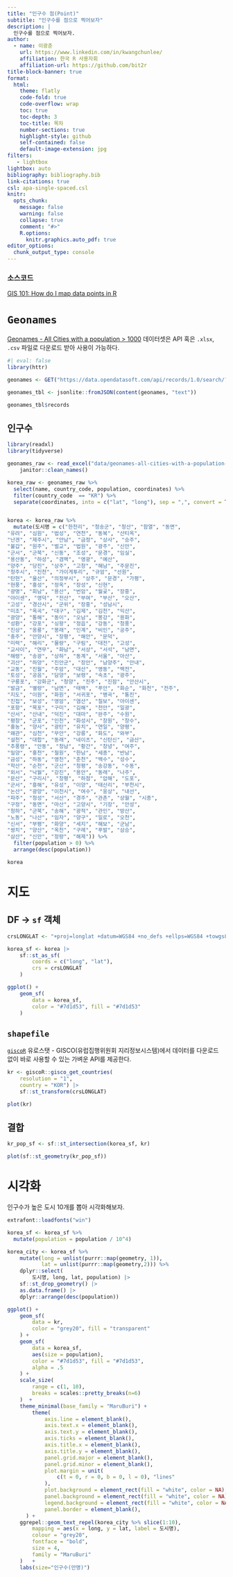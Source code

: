 ```yaml
---
title: "인구수 점(Point)"
subtitle: "인구수를 점으로 찍어보자"
description: |
  인구수를 점으로 찍어보자.
author:
  - name: 이광춘
    url: https://www.linkedin.com/in/kwangchunlee/
    affiliation: 한국 R 사용자회
    affiliation-url: https://github.com/bit2r
title-block-banner: true
format:
  html:
    theme: flatly
    code-fold: true
    code-overflow: wrap
    toc: true
    toc-depth: 3
    toc-title: 목차
    number-sections: true
    highlight-style: github    
    self-contained: false
    default-image-extension: jpg
filters:
   - lightbox
lightbox: auto
bibliography: bibliography.bib
link-citations: true
csl: apa-single-spaced.csl
knitr:
  opts_chunk: 
    message: false
    warning: false
    collapse: true
    comment: "#>" 
    R.options:
      knitr.graphics.auto_pdf: true
editor_options: 
  chunk_output_type: console
---
```


:::{.callout-tip}
### 소스코드

[GIS 101: How do I map data points in R](https://github.com/milos-agathon/how-do-I-map-data-points-in-r)
:::

# `Geonames`

[Geonames - All Cities with a population > 1000](https://data.opendatasoft.com/explore/dataset/geonames-all-cities-with-a-population-1000%40public) 데이터셋은 API 혹은 `.xlsx`, `.csv` 파일로 다운로드 받아 사용이 가능하다.

```r
#| eval: false
library(httr)

geonames <- GET("https://data.opendatasoft.com/api/records/1.0/search/?dataset=geonames-all-cities-with-a-population-1000%40public&q=&sort=name&facet=feature_code&facet=cou_name_en&facet=timezone&timezone=Asia%2FSeoul")

geonames_tbl <- jsonlite::fromJSON(content(geonames, "text")) 

geonames_tbl$records 
```

## 인구수

```r
library(readxl)
library(tidyverse)

geonames_raw <- read_excel("data/geonames-all-cities-with-a-population-1000@public.xlsx") %>% 
    janitor::clean_names()

korea_raw <- geonames_raw %>% 
  select(name, country_code, population, coordinates) %>% 
  filter(country_code  == "KR") %>% 
  separate(coordinates, into = c("lat", "long"), sep = ",", convert = TRUE)


korea <- korea_raw %>% 
  mutate(도시명 = c("한천리", "청송군", "청산", "함열", "동면",
"유려", "심원", "법성", "연천", "동복", "산티옥",
"난겐", "제주시", "안남", "금정", "상사", "승주",
"불갑", "원주", "벌교", "법원", "광주", "신안",
"군서", "군북", "신동", "조성", "문경", "임실",
"용산동", "하성", "겸백", "영광", "예산",
"양주", "당진", "상주", "고창", "해남", "주문진",
"청주시", "진천", "가이게투리", "규암", "선원",
"탄현", "울산", "의정부시", "상주", "문경", "가평",
"현풍", "홍성", "정옥", "장성", "신현",
"광명", "회남", "용산", "번암", "월곶", "장흥",
"아이센", "영덕", "전산", "부여", "부산", "오산",
"고성", "경산시", "군위", "장흥", "성남시",
"미조", "옥곡", "대구", "김제", "김천", "익산",
"광양", "통해", "동이", "오남", "봉강", "용화",
"성환", "강포", "싱왕", "정읍", "강동", "청풍",
"진상", "옹룡", "봉래", "인계", "비인", "공주",
"충주", "안양시", "장평", "해안", "문덕",
"미력", "해리", "물량", "구림", "대전", "고성",
"교사이", "연무", "화남", "서상", "서석", "남면",
"해령", "송광", "상하", "동계", "서울", "아산",
"괴산", "하양", "진안군", "장안", "남양주", "안내",
"교동", "진월", "주암", "대산", "영동", "백전",
"토성", "공음", "담양", "보령", "속초", "광주",
"구룡포", "강화군", "청양", "진주", "진잠", "안산시",
"발금", "별량", "남면", "태백", "푸안", "화순", "화천", "전주",
"지도", "이원", "화원", "서귀포", "병곡", "통진",
"진접", "보성", "영암", "염산", "칠보", "아이센",
"포항", "목포", "구미", "김해", "천안", "일광",
"산서", "산내", "덕진", "대마", "완주", "수원",
"평창", "군포", "인천", "화성시", "창원", "창수",
"홍농", "양사", "광탄", "유치", "연일", "양평",
"왜관", "심천", "무안", "강릉", "화도", "와부",
"설천", "대합", "동래", "네이츠", "신탄신", "금산",
"추풍령", "안동", "청남", "황간", "창녕", "여주",
"밀양", "홍천", "철원", "한남", "세종", "반남",
"금성", "하동", "영천", "춘천", "백수", "성수",
"학산", "순천", "군산", "청평", "송강동", "수동",
"외서", "낙월", "강진", "용안", "동래", "나주",
"문산", "구리시", "창평", "하점", "압해", "도포",
"군서", "흥해", "유성", "이양", "태산리", "부천시",
"논산", "광양", "이천시", "여수", "웅상", "내선",
"파주", "청성", "서산", "경주", "관촌", "상월", "시종",
"구정", "동면", "마산", "고양시", "기장", "안성",
"청하", "군북", "송해", "광적", "관인", "방산",
"노동", "나산", "임자", "양구", "일로", "오천",
"신서", "부평", "화양", "세지", "해보", "군남",
"쌍치", "양산", "옥천", "구례", "푸발", "삼승",
"삼산", "신안", "정량", "해제")) %>% 
  filter(population > 0) %>% 
  arrange(desc(population))

korea

```

# 지도

## DF &rarr; `sf` 객체

```r
crsLONGLAT <- "+proj=longlat +datum=WGS84 +no_defs +ellps=WGS84 +towgs84=0,0,0"

korea_sf <- korea |>
    sf::st_as_sf(
        coords = c("long", "lat"),
        crs = crsLONGLAT
    )

ggplot() +
    geom_sf(
        data = korea_sf,
        color = "#7d1d53", fill = "#7d1d53"
    )

```


## `shapefile`

[`giscoR`](https://ropengov.github.io/giscoR/) 유로스탯 - GISCO(유럽집행위원회 지리정보시스템)에서 데이터를 다운로드 없이 바로 사용할 수 있는 가벼운 API를 제공한다.

```r
kr <- giscoR::gisco_get_countries(
    resolution = "1",
    country = "KOR") |>
    sf::st_transform(crsLONGLAT)

plot(kr)
```

## 결합

```r
kr_pop_sf <- sf::st_intersection(korea_sf, kr)

plot(sf::st_geometry(kr_pop_sf))
```

# 시각화

인구수가 높은 도시 10개를 뽑아 시각화해보자.

```r
extrafont::loadfonts("win")

korea_sf <- korea_sf %>% 
  mutate(population = population / 10^4)

korea_city <- korea_sf %>% 
    mutate(long = unlist(purrr::map(geometry, 1)),
           lat = unlist(purrr::map(geometry,2))) %>% 
    dplyr::select(
        도시명, long, lat, population) |>
    sf::st_drop_geometry() |>
    as.data.frame() |>
    dplyr::arrange(desc(population))  

ggplot() +
    geom_sf(
        data = kr,
        color = "grey20", fill = "transparent"
    ) +
    geom_sf(
        data = korea_sf,
        aes(size = population),
        color = "#7d1d53", fill = "#7d1d53",
        alpha = .5
    ) +
    scale_size(
        range = c(1, 10),
        breaks = scales::pretty_breaks(n=6)
    )  +
    theme_minimal(base_family = "MaruBuri") +
        theme(
            axis.line = element_blank(),
            axis.text.x = element_blank(),
            axis.text.y = element_blank(),
            axis.ticks = element_blank(),
            axis.title.x = element_blank(),
            axis.title.y = element_blank(),
            panel.grid.major = element_blank(),
            panel.grid.minor = element_blank(),
            plot.margin = unit(
                c(t = 0, r = 0, b = 0, l = 0), "lines"
            ),
            plot.background = element_rect(fill = "white", color = NA),
            panel.background = element_rect(fill = "white", color = NA),
            legend.background = element_rect(fill = "white", color = NA),
            panel.border = element_blank(),
      ) +
    ggrepel::geom_text_repel(korea_city %>% slice(1:10),
        mapping = aes(x = long, y = lat, label = 도시명),
        colour = "grey20",
        fontface = "bold",
        size = 4,
        family = "MaruBuri"
    )   +
    labs(size="인구수(만명)")
```

